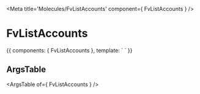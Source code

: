 
<Meta title='Molecules/FvListAccounts' component={ FvListAccounts } />

# FvListAccounts

<Canvas>
<Story name='Common' height='150px'>{{
  components: { FvListAccounts },
  template: `<FvListAccounts>
  </FvListAccounts>`
}}</Story>
</Canvas>

## ArgsTable

<ArgsTable of={ FvListAccounts } />
